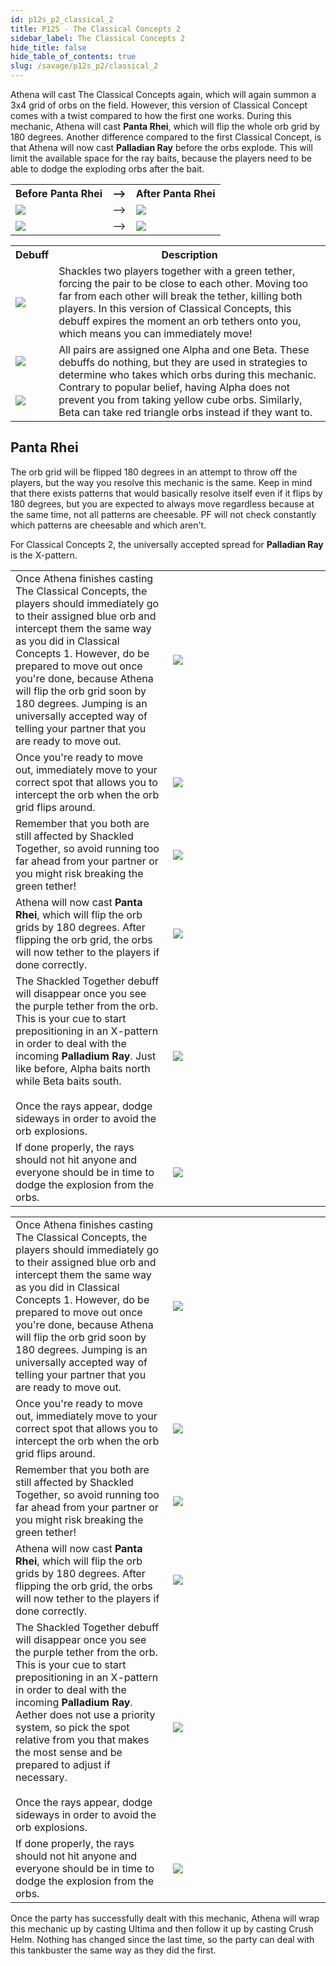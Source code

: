 ```yaml
---
id: p12s_p2_classical_2
title: P12S - The Classical Concepts 2
sidebar_label: The Classical Concepts 2
hide_title: false
hide_table_of_contents: true
slug: /savage/p12s_p2/classical_2
---
```



Athena will cast <Raidwide>The Classical Concepts</Raidwide> again, which will again summon a 3x4 grid of orbs on the field. However, this version of Classical Concept comes with a twist compared to how the first one works. During this mechanic, Athena will cast <strong>Panta Rhei</strong>, which will flip the whole orb grid by 180 degrees. Another difference compared to the first Classical Concept, is that Athena will now cast <strong>Palladian Ray</strong> before the orbs explode. This will limit the available space for the ray baits, because the players need to be able to dodge the exploding orbs after the bait.

<table>
    <tr>
        <th>Before Panta Rhei</th>
        <th>--></th>
        <th>After Panta Rhei</th>
    </tr>
    <tr>
        <td><img src={classical_theory_example_1} /></td>
        <td>--></td>
        <td><img src={classical_theory_example_3} /></td>
    </tr>
    <tr>
        <td><img src={classical_theory_example_4} /></td>
        <td>--></td>
        <td><img src={classical_theory_example_5} /></td>
    </tr>
</table>

<table width='50%'>
    <tr>
        <th>Debuff</th>
        <th>Description</th>
    </tr>
    <tr>
        <td><img src={shackled_together_icon_hr} /></td>
        <td><Title>Shackled Together</Title>Shackles two players together with a green tether, forcing the pair to be close to each other. Moving too far from each other will break the tether, killing both players. In this version of Classical Concepts, this debuff expires the moment an orb tethers onto you, which means you can immediately move!</td>
    </tr>
    <tr>
        <td><img src={alpha_target_icon_hr} /></td>
        <td rowspan='2'><Title>Alpha Target and Beta Target</Title>All pairs are assigned one Alpha and one Beta. These debuffs do nothing, but they are used in strategies to determine who takes which orbs during this mechanic. Contrary to popular belief, having Alpha does not prevent you from taking yellow cube orbs. Similarly, Beta can take red triangle orbs instead if they want to.</td>
    </tr>
    <tr>
        <td><img src={beta_target_icon_hr} /></td>
    </tr>
</table>


## Panta Rhei
The orb grid will be flipped 180 degrees in an attempt to throw off the players, but the way you resolve this mechanic is the same. Keep in mind that there exists patterns that would basically resolve itself even if it flips by 180 degrees, but you are expected to always move regardless because at the same time, not all patterns are cheesable. PF will not check constantly which patterns are cheesable and which aren't.

For Classical Concepts 2, the universally accepted spread for <strong>Palladian Ray</strong> is the X-pattern.

<Tabs>
<TabItem value="JP" label="OX▽▢ + Alpha north & Beta south (JP)" default>

<table width='66%'>
    <tr>
        <td width='33%'>Once Athena finishes casting <Raidwide>The Classical Concepts</Raidwide>, the players should immediately go to their assigned blue orb and intercept them the same way as you did in Classical Concepts 1. However, do be prepared to move out once you're done, because Athena will flip the orb grid soon by 180 degrees. Jumping is an universally accepted way of telling your partner that you are ready to move out.</td>
        <td width='33%'><img src={classical2_elemental_1} /></td>
    </tr>
    <tr>
        <td>Once you're ready to move out, immediately move to your correct spot that allows you to intercept the orb when the orb grid flips around.</td>
        <td><img src={classical2_elemental_2} /></td>
    </tr>
    <tr>
        <td>Remember that you both are still affected by Shackled Together, so avoid running too far ahead from your partner or you might risk breaking the green tether!</td>
        <td><img src={classical2_elemental_resolution_1} /></td>
    </tr>
    <tr>
        <td>Athena will now cast <strong>Panta Rhei</strong>, which will flip the orb grids by 180 degrees. After flipping the orb grid, the orbs will now tether to the players if done correctly.</td>
        <td><img src={classical2_elemental_3} /></td>
    </tr>
    <tr>
        <td>The Shackled Together debuff will disappear once you see the purple tether from the orb. This is your cue to start prepositioning in an X-pattern in order to deal with the incoming <strong>Palladium Ray</strong>. Just like before, Alpha baits north while Beta baits south.<br /> <br />Once the rays appear, dodge sideways in order to avoid the orb explosions.</td>
        <td><img src={classical2_elemental_4} /></td>
    </tr>
    <tr>
        <td>If done properly, the rays should not hit anyone and everyone should be in time to dodge the explosion from the orbs.</td>
        <td><img src={classical2_elemental_resolution_2} /></td>
    </tr>
</table>

</TabItem>

<TabItem value="NA" label="BPOG + Relative spread (Aether)">

<table width='66%'>
    <tr>
        <td width='33%'>Once Athena finishes casting <Raidwide>The Classical Concepts</Raidwide>, the players should immediately go to their assigned blue orb and intercept them the same way as you did in Classical Concepts 1. However, do be prepared to move out once you're done, because Athena will flip the orb grid soon by 180 degrees. Jumping is an universally accepted way of telling your partner that you are ready to move out.</td>
        <td width='33%'><img src={classical2_aether_1} /></td>
    </tr>
    <tr>
        <td>Once you're ready to move out, immediately move to your correct spot that allows you to intercept the orb when the orb grid flips around.</td>
        <td><img src={classical2_aether_2} /></td>
    </tr>
    <tr>
        <td>Remember that you both are still affected by Shackled Together, so avoid running too far ahead from your partner or you might risk breaking the green tether!</td>
        <td><img src={classical2_aether_resolution_1} /></td>
    </tr>
    <tr>
        <td>Athena will now cast <strong>Panta Rhei</strong>, which will flip the orb grids by 180 degrees. After flipping the orb grid, the orbs will now tether to the players if done correctly.</td>
        <td><img src={classical2_aether_3} /></td>
    </tr>
    <tr>
        <td>The Shackled Together debuff will disappear once you see the purple tether from the orb. This is your cue to start prepositioning in an X-pattern in order to deal with the incoming <strong>Palladium Ray</strong>. Aether does not use a priority system, so pick the spot relative from you that makes the most sense and be prepared to adjust if necessary.<br /><br />Once the rays appear, dodge sideways in order to avoid the orb explosions.</td>
        <td><img src={classical2_aether_4} /></td>
    </tr>
    <tr>
        <td>If done properly, the rays should not hit anyone and everyone should be in time to dodge the explosion from the orbs.</td>
        <td><img src={classical2_aether_resolution_2} /></td>
    </tr>
</table>

</TabItem>
</Tabs>

Once the party has successfully dealt with this mechanic, Athena will wrap this mechanic up by casting <Raidwide>Ultima</Raidwide> and then follow it up by casting <Tankbuster>Crush Helm</Tankbuster>. Nothing has changed since the last time, so the party can deal with this tankbuster the same way as they did the first.